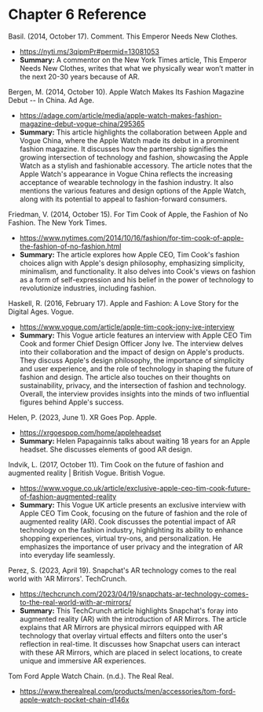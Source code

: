 
# Chapter 6 Reference

Basil. (2014, October 17). Comment. This Emperor Needs New Clothes.
- https://nyti.ms/3qipmPr#permid=13081053
- **Summary:** A commentor on the New York Times article, This Emperor Needs New Clothes, writes that what we physically wear won’t matter in the next 20-30 years because of AR.

Bergen, M. (2014, October 10). Apple Watch Makes Its Fashion Magazine Debut -- In China. Ad Age.
- https://adage.com/article/media/apple-watch-makes-fashion-magazine-debut-vogue-china/295365
- **Summary:** This article highlights the collaboration between Apple and Vogue China, where the Apple Watch made its debut in a prominent fashion magazine. It discusses how the partnership signifies the growing intersection of technology and fashion, showcasing the Apple Watch as a stylish and fashionable accessory. The article notes that the Apple Watch's appearance in Vogue China reflects the increasing acceptance of wearable technology in the fashion industry. It also mentions the various features and design options of the Apple Watch, along with its potential to appeal to fashion-forward consumers.

Friedman, V. (2014, October 15). For Tim Cook of Apple, the Fashion of No Fashion. The New York Times.
- https://www.nytimes.com/2014/10/16/fashion/for-tim-cook-of-apple-the-fashion-of-no-fashion.html
- **Summary:** The article explores how Apple CEO, Tim Cook's fashion choices align with Apple's design philosophy, emphasizing simplicity, minimalism, and functionality. It also delves into Cook's views on fashion as a form of self-expression and his belief in the power of technology to revolutionize industries, including fashion.

Haskell, R. (2016, February 17). Apple and Fashion: A Love Story for the Digital Ages. Vogue.
- https://www.vogue.com/article/apple-tim-cook-jony-ive-interview
- **Summary:** This Vogue article features an interview with Apple CEO Tim Cook and former Chief Design Officer Jony Ive. The interview delves into their collaboration and the impact of design on Apple's products. They discuss Apple's design philosophy, the importance of simplicity and user experience, and the role of technology in shaping the future of fashion and design. The article also touches on their thoughts on sustainability, privacy, and the intersection of fashion and technology. Overall, the interview provides insights into the minds of two influential figures behind Apple's success.

Helen, P. (2023, June 1). XR Goes Pop. Apple.
- https://xrgoespop.com/home/appleheadset
- **Summary:** Helen Papagainnis talks about waiting 18 years for an Apple headset. She discusses elements of good AR design. 

Indvik, L. (2017, October 11). Tim Cook on the future of fashion and augmented reality | British Vogue. British Vogue.
- https://www.vogue.co.uk/article/exclusive-apple-ceo-tim-cook-future-of-fashion-augmented-reality
- **Summary:** This Vogue UK article presents an exclusive interview with Apple CEO Tim Cook, focusing on the future of fashion and the role of augmented reality (AR). Cook discusses the potential impact of AR technology on the fashion industry, highlighting its ability to enhance shopping experiences, virtual try-ons, and personalization. He emphasizes the importance of user privacy and the integration of AR into everyday life seamlessly. 

Perez, S. (2023, April 19). Snapchat's AR technology comes to the real world with 'AR Mirrors'. TechCrunch.
- https://techcrunch.com/2023/04/19/snapchats-ar-technology-comes-to-the-real-world-with-ar-mirrors/
- **Summary:** This TechCrunch article highlights Snapchat's foray into augmented reality (AR) with the introduction of AR Mirrors. The article explains that AR Mirrors are physical mirrors equipped with AR technology that overlay virtual effects and filters onto the user's reflection in real-time. It discusses how Snapchat users can interact with these AR Mirrors, which are placed in select locations, to create unique and immersive AR experiences.

Tom Ford Apple Watch Chain. (n.d.). The Real Real.
- https://www.therealreal.com/products/men/accessories/tom-ford-apple-watch-pocket-chain-d146x
